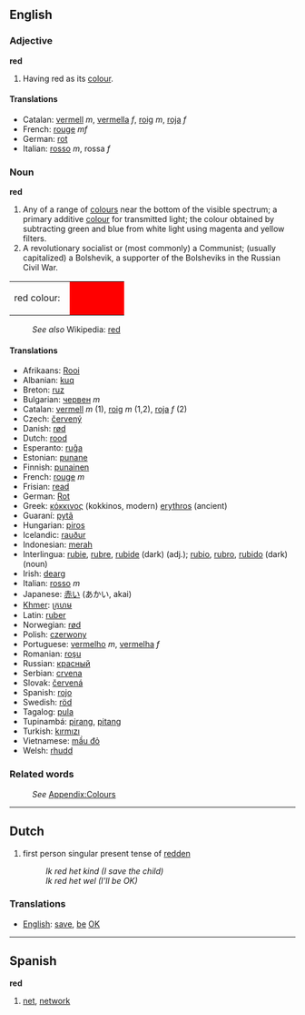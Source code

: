 ==English==
===Adjective===
'''red'''

#Having red as its [[colour]].

====Translations====
*Catalan: [[vermell]] ''m'', [[vermella]] ''f'', [[roig]] ''m'', [[roja]] ''f''
*French: [[rouge]] ''mf''
*German: [[rot]]
*Italian: [[rosso]] ''m'', rossa ''f''

===Noun===
'''red'''

#Any of a range of [[color|colour]]s near the bottom of the visible spectrum; a primary additive [[color|colour]] for transmitted light; the colour obtained by subtracting green and blue from white light using magenta and yellow filters.
#A revolutionary socialist or (most commonly) a Communist; (usually capitalized) a Bolshevik, a supporter of the Bolsheviks in the Russian Civil War.
<table><tr><td>red colour: &nbsp;</td>
<td bgcolor="#FF0000" width="80">&nbsp; </td></tr></table>
:''See also'' Wikipedia: [[w:red|red]]

====Translations====

*Afrikaans: [[Rooi]]
*Albanian: [[kuq]]
*Breton: [[ruz]]
*Bulgarian: [[червен]] ''m''
*Catalan: [[vermell]] ''m'' (1), [[roig]] ''m'' (1,2), [[roja]] ''f'' (2)
*Czech: [[červený]]
*Danish: [[rød]]
*Dutch: [[rood]]
*Esperanto: [[ruĝa]]
*Estonian: [[punane]]
*Finnish: [[punainen]]
*French: [[rouge]] ''m''
*Frisian: [[read]]
*German: [[Rot]]
*Greek: [[κόκκινος]] (kokkinos, modern) [[erythros]] (ancient)
*Guaraní: [[pytã]]
*Hungarian: [[piros]]
*Icelandic: [[rauður]]
*Indonesian: [[merah]]
*Interlingua: [[rubie]], [[rubre]], [[rubide]] (dark) (adj.); [[rubio]], [[rubro]], [[rubido]] (dark) (noun)
*Irish: [[dearg]]
*Italian: [[rosso]] ''m''
*Japanese: [[赤い]] (あかい, akai)
*[[Khmer]]: [[ក្រហម]]
*Latin: [[ruber]]
*Norwegian: [[rød]]
*Polish: [[czerwony]]
*Portuguese: [[vermelho]] ''m'', [[vermelha]] ''f''
*Romanian: [[roşu]]
*Russian: [[красный]]
*Serbian: [[crvena]]
*Slovak: [[červená]]
*Spanish: [[rojo]]
*Swedish: [[röd]]
*Tagalog: [[pula]]
*Tupinambá: [[pirang]], [[pitang]]
*Turkish: [[kırmızı]]
*Vietnamese: [[mầu đỏ]]
*Welsh: [[rhudd]]

===Related words===
:''See'' [[Wiktionary_Appendix:Colours|Appendix:Colours]]

----
==Dutch==

#first person singular present tense of [[redden]]
#:''Ik red het kind (I save the child)''
#:''Ik red het wel (I'll be OK)''

===Translations===
* [[English]]: [[save]], [[be]] [[OK]]

----
==Spanish==
'''red'''

#[[net]], [[network]]